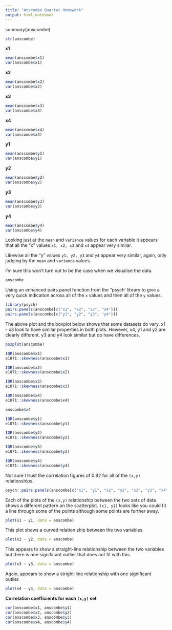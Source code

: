 ```yaml
---
title: "Anscombe Quartet Homework"
output: html_notebook
---
```


summary(anscombe)
```r
str(anscombe)
```

**x1**
```r
mean(anscombe$x1)
var(anscombe$x1)
```
**x2**
```r
mean(anscombe$x2)
var(anscombe$x2)
```
**x3**
```r
mean(anscombe$x3)
var(anscombe$x3)
```
**x4**
```r
mean(anscombe$x4)
var(anscombe$x4)
```
**y1**
```r
mean(anscombe$y1)
var(anscombe$y1)
```
**y2**
```r
mean(anscombe$y2)
var(anscombe$y2)
```
**y3**
```r
mean(anscombe$y3)
var(anscombe$y3)
```
**y4**
```r
mean(anscombe$y4)
var(anscombe$y4)
```

Looking just at the `mean` and `variance` values for each variable it appears 
that all the "x" values `x1, x2, x3` and `x4` appear very similar.

Likewise all the "y" values `y1, y2, y3` and `y4` appear very similar, again, 
only judging by the `mean` and `variance` values.

I'm sure this won't turn out to be the case when we visualise the data.

```r
anscombe
```
Using an enhanced pairs.panel function from the "psych' library to give a
very quick indication across all of the `x` values and then all of the `y`
values.

```r
library(psych)
pairs.panels(anscombe[c("x1", "x2", "x3", "x4")])
pairs.panels(anscombe[c("y1", "y2", "y3", "y4")])
```

The above plot and the boxplot below shows that some datasets do vary.
x1 - x3 look to have similar properties in both plots. However, x4, y1 and y2
are clearly different. y3 and y4 look similar but do have differences.
```r
boxplot(anscombe)
```

```r
IQR(anscombe$x1)
e1071::skewness(anscombe$x1)
```

```r
IQR(anscombe$x2)
e1071::skewness(anscombe$x2)
```

```r
IQR(anscombe$x3)
e1071::skewness(anscombe$x3)
```

```r
IQR(anscombe$x4)
e1071::skewness(anscombe$x4)
```
```r
anscombe$x4
```

```r
IQR(anscombe$y1)
e1071::skewness(anscombe$y1)
```
```r
IQR(anscombe$y2)
e1071::skewness(anscombe$y2)
```
```r
IQR(anscombe$y3)
e1071::skewness(anscombe$y3)
```
```r
IQR(anscombe$y4)
e1071::skewness(anscombe$y4)
```


Not sure I trust the correlation figures of 0.82 for all of the `(x,y)` 
relationships.
```r
psych::pairs.panels(anscombe[c("x1", "y1", "x2", "y2", "x3", "y3", "x4", "y4")])
```
Each of the plots of the `(x,y)` relationship between the two sets of data shows
a different pattern on the scatterplot. `(x1, y1)` looks like you could fit a line
through some of the points although some points are further away.
```r
plot(x1 ~ y1, data = anscombe)
```
This plot shows a curved relation ship between the two variables.
```r
plot(x2 ~ y2, data = anscombe)
```

This appears to show a straight-line relationship between the two variables
but there is one significant outlier that does not fit with this.
```r
plot(x3 ~ y3, data = anscombe)
```

Again, appears to show a stright-line relationship with one significant outlier.
```r
plot(x4 ~ y4, data = anscombe)
```
**Correlation coefficients for each `(x,y)` set**
```r
cor(anscombe$x1, anscombe$y1)
cor(anscombe$x2, anscombe$y2)
cor(anscombe$x3, anscombe$y3)
cor(anscombe$x4, anscombe$y4)
```

